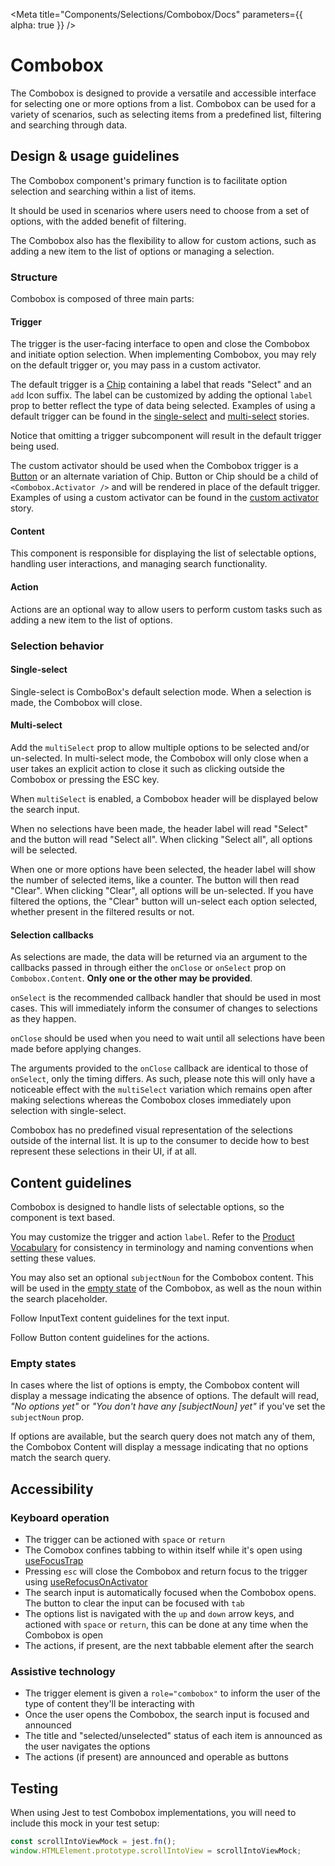 <Meta
  title="Components/Selections/Combobox/Docs"
  parameters={{ alpha: true }}
/>

# Combobox

The Combobox is designed to provide a versatile and accessible interface for
selecting one or more options from a list. Combobox can be used for a variety of
scenarios, such as selecting items from a predefined list, filtering and
searching through data.

## Design & usage guidelines

The Combobox component's primary function is to facilitate option selection and
searching within a list of items.

It should be used in scenarios where users need to choose from a set of options,
with the added benefit of filtering.

The Combobox also has the flexibility to allow for custom actions, such as
adding a new item to the list of options or managing a selection.

### Structure

Combobox is composed of three main parts:

#### Trigger

The trigger is the user-facing interface to open and close the Combobox and
initiate option selection. When implementing Combobox, you may rely on the
default trigger or, you may pass in a custom activator.

The default trigger is a
[Chip](../?path=/story/components-selections-chip-web--subtle) containing a
label that reads "Select" and an `add` Icon suffix. The label can be customized
by adding the optional `label` prop to better reflect the type of data being
selected. Examples of using a default trigger can be found in the
[single-select](../?path=/code/components-selections-combobox-web--single-select)
and
[multi-select](../?path=/code/components-selections-combobox-web--multi-select)
stories.

Notice that omitting a trigger subcomponent will result in the default trigger
being used.

The custom activator should be used when the Combobox trigger is a
[Button](../?path=/docs/components-actions-button-docs--page) or an alternate
variation of Chip. Button or Chip should be a child of `<Combobox.Activator />`
and will be rendered in place of the default trigger. Examples of using a custom
activator can be found in the
[custom activator](../?path=/code/components-selections-combobox-web--custom-activator)
story.

#### Content

This component is responsible for displaying the list of selectable options,
handling user interactions, and managing search functionality.

#### Action

Actions are an optional way to allow users to perform custom tasks such as
adding a new item to the list of options.

### Selection behavior

#### Single-select

Single-select is ComboBox's default selection mode. When a selection is made,
the Combobox will close.

#### Multi-select

Add the `multiSelect` prop to allow multiple options to be selected and/or
un-selected. In multi-select mode, the Combobox will only close when a user
takes an explicit action to close it such as clicking outside the Combobox or
pressing the ESC key.

When `multiSelect` is enabled, a Combobox header will be displayed below the
search input.

When no selections have been made, the header label will read "Select" and the
button will read "Select all". When clicking "Select all", all options will be
selected.

When one or more options have been selected, the header label will show the
number of selected items, like a counter. The button will then read "Clear".
When clicking "Clear", all options will be un-selected. If you have filtered the
options, the "Clear" button will un-select each option selected, whether present
in the filtered results or not.

#### Selection callbacks

As selections are made, the data will be returned via an argument to the
callbacks passed in through either the `onClose` or `onSelect` prop on
`Combobox.Content`. **Only one or the other may be provided**.

`onSelect` is the recommended callback handler that should be used in most
cases. This will immediately inform the consumer of changes to selections as
they happen.

`onClose` should be used when you need to wait until all selections have been
made before applying changes.

The arguments provided to the `onClose` callback are identical to those of
`onSelect`, only the timing differs. As such, please note this will only have a
noticeable effect with the `multiSelect` variation which remains open after
making selections whereas the Combobox closes immediately upon selection with
single-select.

Combobox has no predefined visual representation of the selections outside of
the internal list. It is up to the consumer to decide how to best represent
these selections in their UI, if at all.

## Content guidelines

Combobox is designed to handle lists of selectable options, so the component is
text based.

You may customize the trigger and action `label`. Refer to the
[Product Vocabulary](../?path=/docs/content-product-vocabulary--page) for
consistency in terminology and naming conventions when setting these values.

You may also set an optional `subjectNoun` for the Combobox content. This will
be used in the
[empty state](../?path=/story/components-selections-combobox-web--empty-state)
of the Combobox, as well as the noun within the search placeholder.

Follow InputText content guidelines for the text input.

Follow Button content guidelines for the actions.

### Empty states

In cases where the list of options is empty, the Combobox content will display a
message indicating the absence of options. The default will read, _"No options
yet"_ or _"You don't have any [subjectNoun] yet"_ if you've set the
`subjectNoun` prop.

If options are available, but the search query does not match any of them, the
Combobox Content will display a message indicating that no options match the
search query.

## Accessibility

### Keyboard operation

- The trigger can be actioned with `space` or `return`
- The Comobox confines tabbing to within itself while it's open using
  [useFocusTrap](https://atlantis.getjobber.com/?path=/docs/hooks-usefocustrap--use-focus-trap)
- Pressing `esc` will close the Combobox and return focus to the trigger using
  [useRefocusOnActivator](https://atlantis.getjobber.com/?path=/docs/hooks-userefocusonactivator--use-refocus-on-activator)
- The search input is automatically focused when the Combobox opens. The button
  to clear the input can be focused with `tab`
- The options list is navigated with the `up` and `down` arrow keys, and
  actioned with `space` or `return`, this can be done at any time when the
  Combobox is open
- The actions, if present, are the next tabbable element after the search

### Assistive technology

- The trigger element is given a `role="combobox"` to inform the user of the
  type of content they'll be interacting with
- Once the user opens the Combobox, the search input is focused and announced
- The title and "selected/unselected" status of each item is announced as the
  user navigates the options
- The actions (if present) are announced and operable as buttons

## Testing

When using Jest to test Combobox implementations, you will need to include this
mock in your test setup:

```js
const scrollIntoViewMock = jest.fn();
window.HTMLElement.prototype.scrollIntoView = scrollIntoViewMock;
```
